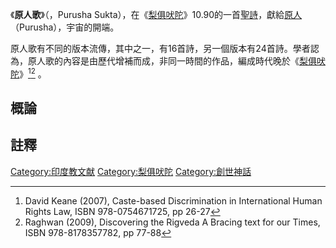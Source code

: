 《'''原人歌'''》（{{lang-sa|{{IAST|puruṣasūkta}}}}，Purusha Sukta），在《[[梨俱吠陀|梨俱吠陀]]》10.90的一首[[聖詩|聖詩]]，獻給[[神我|原人]]（Purusha），宇宙的開端。

原人歌有不同的版本流傳，其中之一，有16首詩，另一個版本有24首詩。學者認為，原人歌的內容是由歷代增補而成，非同一時間的作品，編成時代晚於《[[梨俱吠陀|梨俱吠陀]]》<ref name=dkeane>David Keane (2007), Caste-based Discrimination in International Human Rights Law, ISBN 978-0754671725, pp 26-27</ref><ref name=raghwan>Raghwan (2009), Discovering the Rigveda A Bracing text for our Times, ISBN 978-8178357782, pp 77-88</ref>
。
==概論==
==註釋==
{{reflist}}
[[Category:印度教文献|Category:印度教文献]]
[[Category:梨俱吠陀|Category:梨俱吠陀]]
[[Category:創世神話|Category:創世神話]]